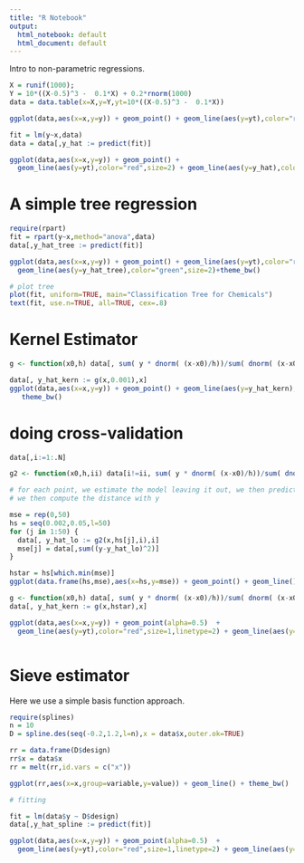 ```yaml
---
title: "R Notebook"
output:
  html_notebook: default
  html_document: default
---
```


Intro to non-parametric regressions.

```r
X = runif(1000);
Y = 10*((X-0.5)^3 -  0.1*X) + 0.2*rnorm(1000)
data = data.table(x=X,y=Y,yt=10*((X-0.5)^3 -  0.1*X))

ggplot(data,aes(x=x,y=y)) + geom_point() + geom_line(aes(y=yt),color="red",size=2) +theme_bw()
```

```r
fit = lm(y~x,data)
data = data[,y_hat := predict(fit)]

ggplot(data,aes(x=x,y=y)) + geom_point() + 
  geom_line(aes(y=yt),color="red",size=2) + geom_line(aes(y=y_hat),color="blue",size=2) +theme_bw()
```


# A simple tree regression

```r
require(rpart)
fit = rpart(y~x,method="anova",data)
data[,y_hat_tree := predict(fit)]

ggplot(data,aes(x=x,y=y)) + geom_point() + geom_line(aes(y=yt),color="red",size=2) + 
  geom_line(aes(y=y_hat_tree),color="green",size=2)+theme_bw()

```

```r
# plot tree
plot(fit, uniform=TRUE, main="Classification Tree for Chemicals")
text(fit, use.n=TRUE, all=TRUE, cex=.8)
```

# Kernel Estimator

```r

g <- function(x0,h) data[, sum( y * dnorm( (x-x0)/h))/sum( dnorm( (x-x0)/h)) ]

data[, y_hat_kern := g(x,0.001),x]
ggplot(data,aes(x=x,y=y)) + geom_point() + geom_line(aes(y=y_hat_kern),color="green",size=1) + geom_line(aes(y=yt),color="red",size=2) + 
   theme_bw()

```

# doing cross-validation

```r

data[,i:=1:.N]

g2 <- function(x0,h,ii) data[i!=ii, sum( y * dnorm( (x-x0)/h))/sum( dnorm( (x-x0)/h)) ]

# for each point, we estimate the model leaving it out, we then predict the value for that point
# we then compute the distance with y

mse = rep(0,50)
hs = seq(0.002,0.05,l=50)
for (j in 1:50) {
  data[, y_hat_lo := g2(x,hs[j],i),i]
  mse[j] = data[,sum((y-y_hat_lo)^2)]
}

hstar = hs[which.min(mse)] 
ggplot(data.frame(hs,mse),aes(x=hs,y=mse)) + geom_point() + geom_line() + theme_bw() + geom_vline(xintercept = hstar,color="red",linetype=2)

```

```r

g <- function(x0,h) data[, sum( y * dnorm( (x-x0)/h))/sum( dnorm( (x-x0)/h)) ]
data[, y_hat_kern := g(x,hstar),x]

ggplot(data,aes(x=x,y=y)) + geom_point(alpha=0.5)  + 
  geom_line(aes(y=yt),color="red",size=1,linetype=2) + geom_line(aes(y=y_hat_kern),color="blue",size=1) +  theme_bw() 



```

# Sieve estimator

Here we use a simple basis function approach.

```r
require(splines)
n = 10
D = spline.des(seq(-0.2,1.2,l=n),x = data$x,outer.ok=TRUE)

rr = data.frame(D$design)
rr$x = data$x
rr = melt(rr,id.vars = c("x"))

ggplot(rr,aes(x=x,group=variable,y=value)) + geom_line() + theme_bw()

```

```r
# fitting 

fit = lm(data$y ~ D$design)
data[,y_hat_spline := predict(fit)]

ggplot(data,aes(x=x,y=y)) + geom_point(alpha=0.5)  + 
  geom_line(aes(y=yt),color="red",size=1,linetype=2) + geom_line(aes(y=y_hat_spline),color="blue",size=1) +  theme_bw() 



```






